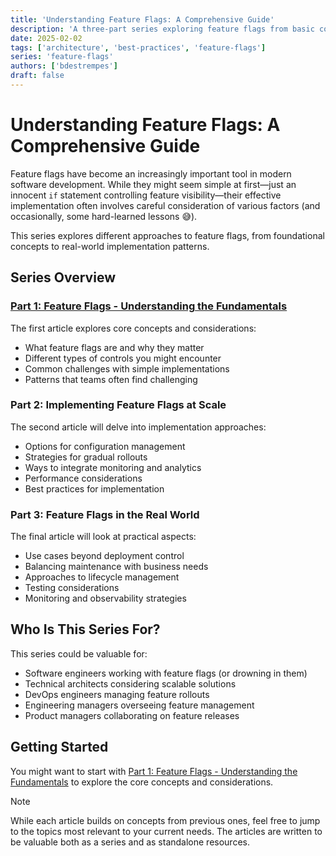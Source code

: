 ```yaml
---
title: 'Understanding Feature Flags: A Comprehensive Guide'
description: 'A three-part series exploring feature flags from basic concepts to advanced implementation and real-world challenges'
date: 2025-02-02
tags: ['architecture', 'best-practices', 'feature-flags']
series: 'feature-flags'
authors: ['bdestrempes']
draft: false
---
```


# Understanding Feature Flags: A Comprehensive Guide

Feature flags have become an increasingly important tool in modern software development. While they might seem simple at first—just an innocent `if` statement controlling feature visibility—their effective implementation often involves careful consideration of various factors (and occasionally, some hard-learned lessons 😅).

This series explores different approaches to feature flags, from foundational concepts to real-world implementation patterns.

## Series Overview

### [Part 1: Feature Flags - Understanding the Fundamentals](/articles/feature-flags-fundamentals)

The first article explores core concepts and considerations:

- What feature flags are and why they matter
- Different types of controls you might encounter
- Common challenges with simple implementations
- Patterns that teams often find challenging

### Part 2: Implementing Feature Flags at Scale

The second article will delve into implementation approaches:

- Options for configuration management
- Strategies for gradual rollouts
- Ways to integrate monitoring and analytics
- Performance considerations
- Best practices for implementation

### Part 3: Feature Flags in the Real World

The final article will look at practical aspects:

- Use cases beyond deployment control
- Balancing maintenance with business needs
- Approaches to lifecycle management
- Testing considerations
- Monitoring and observability strategies

## Who Is This Series For?

This series could be valuable for:

- Software engineers working with feature flags (or drowning in them)
- Technical architects considering scalable solutions
- DevOps engineers managing feature rollouts
- Engineering managers overseeing feature management
- Product managers collaborating on feature releases

## Getting Started

You might want to start with [Part 1: Feature Flags - Understanding the Fundamentals](/articles/feature-flags-fundamentals) to explore the core concepts and considerations.

> [!NOTE]
> While each article builds on concepts from previous ones, feel free to jump to the topics most relevant to your current needs. The articles are written to be valuable both as a series and as standalone resources.
